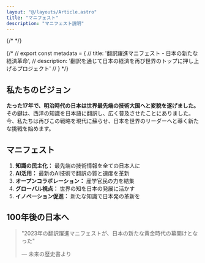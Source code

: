 ```yaml
---
layout: "@/layouts/Article.astro"
title: "マニフェスト"
description: "マニフェスト説明"
---
```


{/* <PageHeadline title={frontmatter.title} /> */}

{/* // export const metadata = {
//   title: '翻訳躍進マニフェスト - 日本の新たな経済革命',
//   description: '翻訳を通じて日本の経済を再び世界のトップに押し上げるプロジェクト'
// } */}

<Hero 
  title="翻訳躍進マニフェスト"
  subtitle="日本の新たな経済革命の幕開け"
/>

## 私たちのビジョン

**たった17年で、明治時代の日本は世界最先端の技術大国へと変貌を遂げました。**
その鍵は、西洋の知識を日本語に翻訳し、広く普及させたことにありました。
今、私たちは再びこの戦略を現代に蘇らせ、日本を世界のリーダーへと導く新たな挑戦を始めます。

## マニフェスト

1. **知識の民主化：** 最先端の技術情報を全ての日本人に
2. **AI活用：** 最新のAI技術で翻訳の質と速度を革新
3. **オープンコラボレーション：** 産学官民の力を結集
4. **グローバル視点：** 世界の知を日本の発展に活かす
5. **イノベーション促進：** 新たな知識で日本発の革新を

<CallToAction
  title="日本の未来は、あなたの手の中に"
  description="翻訳者、エンジニア、起業家、学生、全ての日本人の力が必要です。"
  buttonText="今すぐ参加する"
  buttonLink="#join"
/>

## 100年後の日本へ

> "2023年の翻訳躍進マニフェストが、日本の新たな黄金時代の幕開けとなった"
> 
> — 未来の歴史書より
